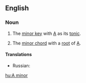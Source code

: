 ==English==

===Noun===
{{en-noun|sg=[[A]] [[minor]]|-}}

# {{music}} The [[minor key]] with [[A]] as its [[tonic]].
# {{music}} The [[minor chord]] with a [[root]] of [[A]].

====Translations====
* Russian: {{t-|ru|ля минор|tr=lja minór|sc=Cyrl}}

[[hu:A minor]]